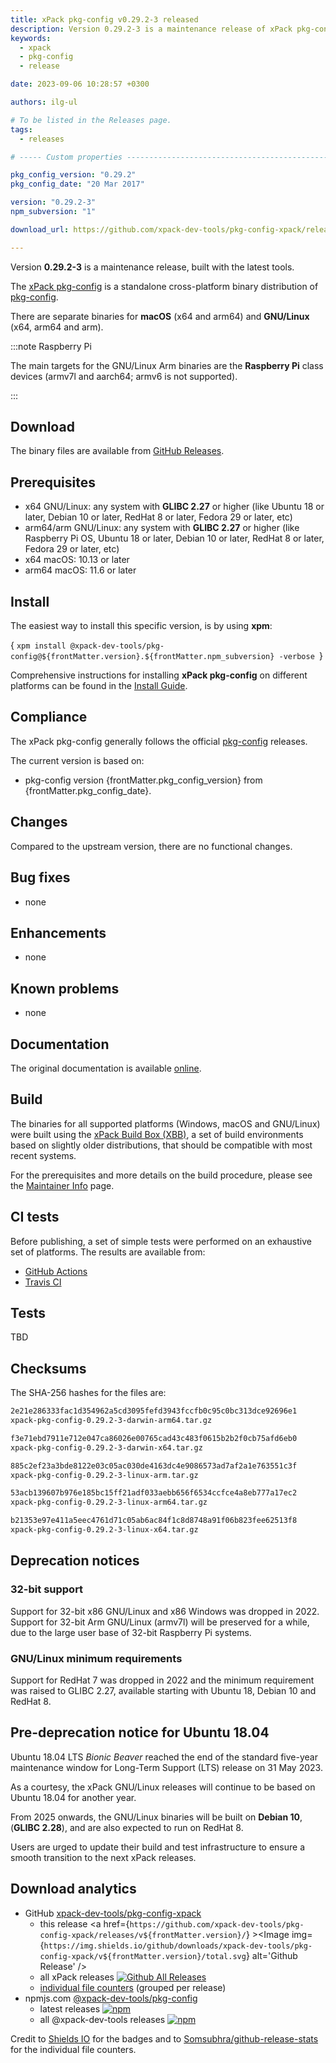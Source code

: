 ```yaml
---
title: xPack pkg-config v0.29.2-3 released
description: Version 0.29.2-3 is a maintenance release of xPack pkg-config.
keywords:
  - xpack
  - pkg-config
  - release

date: 2023-09-06 10:28:57 +0300

authors: ilg-ul

# To be listed in the Releases page.
tags:
  - releases

# ----- Custom properties -----------------------------------------------------

pkg_config_version: "0.29.2"
pkg_config_date: "20 Mar 2017"

version: "0.29.2-3"
npm_subversion: "1"

download_url: https://github.com/xpack-dev-tools/pkg-config-xpack/releases/tag/v0.29.2-3/

---
```


<head><title>{frontMatter.title}</title></head>
<head><meta property="og:title" content={frontMatter.title} /></head>

Version **0.29.2-3** is a maintenance release, built with the latest tools.

<!-- truncate -->


The [xPack pkg-config](https://xpack-dev-tools.github.io/pkg-config-xpack/)
is a standalone cross-platform binary distribution of
[pkg-config](https://www.freedesktop.org/wiki/Software/pkg-config/).

There are separate binaries for
**macOS** (x64 and arm64)
and **GNU/Linux** (x64, arm64 and arm).

:::note Raspberry Pi

The main targets for the GNU/Linux Arm
binaries are the **Raspberry Pi** class devices (armv7l and aarch64;
armv6 is not supported).

:::

## Download

The binary files are available from <a href={frontMatter.download_url}>GitHub Releases</a>.

## Prerequisites

- x64 GNU/Linux: any system with **GLIBC 2.27** or higher
  (like Ubuntu 18 or later, Debian 10 or later, RedHat 8 or later,
  Fedora 29 or later, etc)
- arm64/arm GNU/Linux: any system with **GLIBC 2.27** or higher
  (like Raspberry Pi OS, Ubuntu 18 or later, Debian 10 or later, RedHat 8 or later,
  Fedora 29 or later, etc)
- x64 macOS: 10.13 or later
- arm64 macOS: 11.6 or later

## Install

The easiest way to install this specific version, is by using **xpm**:

<CodeBlock language="console"> {
`xpm install @xpack-dev-tools/pkg-config@${frontMatter.version}.${frontMatter.npm_subversion} -verbose
`} </CodeBlock>

Comprehensive instructions for installing **xPack pkg-config** on different platforms
can be found in the [Install Guide](/docs/install/).

## Compliance

The xPack pkg-config generally follows the official
[pkg-config](https://pkgconfig.freedesktop.org/releases/) releases.

The current version is based on:

- pkg-config version {frontMatter.pkg_config_version}
from {frontMatter.pkg_config_date}.

## Changes

Compared to the upstream version, there are no functional changes.

## Bug fixes

- none

## Enhancements

- none

## Known problems

- none

## Documentation

The original documentation is available
[online](https://people.freedesktop.org/~dbn/pkg-config-guide.html).

## Build

The binaries for all supported platforms
(Windows, macOS and GNU/Linux) were built using the
[xPack Build Box (XBB)](https://xpack.github.io/xbb/), a set
of build environments based on slightly older distributions, that should be
compatible with most recent systems.

For the prerequisites and more details on the build procedure, please see the
[Maintainer Info](/docs/maintainer/) page.

## CI tests

Before publishing, a set of simple tests were performed on an exhaustive
set of platforms. The results are available from:

- [GitHub Actions](https://github.com/xpack-dev-tools/pkg-config-xpack/actions/)
- [Travis CI](https://app.travis-ci.com/github/xpack-dev-tools/pkg-config-xpack/builds/)

## Tests

TBD

## Checksums

The SHA-256 hashes for the files are:

```txt
2e21e286333fac1d354962a5cd3095fefd3943fccfb0c95c0bc313dce92696e1
xpack-pkg-config-0.29.2-3-darwin-arm64.tar.gz

f3e71ebd7911e712e047ca86026e00765cad43c483f0615b2b2f0cb75afd6eb0
xpack-pkg-config-0.29.2-3-darwin-x64.tar.gz

885c2ef23a3bde8122e03c05ac030de4163dc4e9086573ad7af2a1e763551c3f
xpack-pkg-config-0.29.2-3-linux-arm.tar.gz

53acb139607b976e185bc15ff21adf033aebb656f6534ccfce4a8eb777a17ec2
xpack-pkg-config-0.29.2-3-linux-arm64.tar.gz

b21353e97e411a5eec4761d71c05ab6ac84f1c8d8748a91f06b823fee62513f8
xpack-pkg-config-0.29.2-3-linux-x64.tar.gz

```

## Deprecation notices

### 32-bit support

Support for 32-bit x86 GNU/Linux and x86 Windows was
dropped in 2022. Support for 32-bit Arm GNU/Linux (armv7l) will be preserved
for a while, due to the large user base of 32-bit Raspberry Pi systems.

### GNU/Linux minimum requirements

Support for RedHat 7 was dropped in 2022 and the
minimum requirement was raised to GLIBC 2.27, available starting
with Ubuntu 18, Debian 10 and RedHat 8.

## Pre-deprecation notice for Ubuntu 18.04

Ubuntu 18.04 LTS _Bionic Beaver_ reached the end of the standard five-year
maintenance window for Long-Term Support (LTS) release on 31 May 2023.

As a courtesy, the xPack GNU/Linux releases will continue to be based on
Ubuntu 18.04 for another year.

From 2025 onwards, the GNU/Linux binaries will be built on **Debian 10**,
(**GLIBC 2.28**), and are also expected to run on RedHat 8.

Users are urged to update their build and test infrastructure to
ensure a smooth transition to the next xPack releases.

## Download analytics

- GitHub [xpack-dev-tools/pkg-config-xpack](https://github.com/xpack-dev-tools/pkg-config-xpack/)
  - this release <a href={`https://github.com/xpack-dev-tools/pkg-config-xpack/releases/v${frontMatter.version}/`} ><Image img={`https://img.shields.io/github/downloads/xpack-dev-tools/pkg-config-xpack/v${frontMatter.version}/total.svg`} alt='Github Release' /></a>
  - all xPack releases [![Github All Releases](https://img.shields.io/github/downloads/xpack-dev-tools/pkg-config-xpack/total.svg)](https://github.com/xpack-dev-tools/pkg-config-xpack/releases/)
  - [individual file counters](https://somsubhra.github.io/github-release-stats/?username=xpack-dev-tools&repository=pkg-config-xpack) (grouped per release)
- npmjs.com [@xpack-dev-tools/pkg-config](https://www.npmjs.com/package/@xpack-dev-tools/pkg-config)
  - latest releases [![npm](https://img.shields.io/npm/dw/@xpack-dev-tools/pkg-config.svg)](https://www.npmjs.com/package/@xpack-dev-tools/pkg-config/)
  - all @xpack-dev-tools releases [![npm](https://img.shields.io/npm/dt/@xpack-dev-tools/pkg-config.svg)](https://www.npmjs.com/package/@xpack-dev-tools/pkg-config/)

Credit to [Shields IO](https://shields.io) for the badges and to
[Somsubhra/github-release-stats](https://github.com/Somsubhra/github-release-stats)
for the individual file counters.
